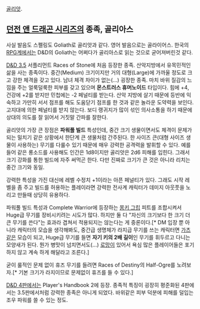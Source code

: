 [[골리앗]].

== [[던전 앤 드래곤 시리즈]]의 종족, 골리아스 ==
사실 발음도 스펠링도 Goliath로 골리앗과 같다. 영어 발음으로는 골라이어스. 한국의 [[RPG]]계에서는 D&D의 Goliath는 어쩌다가 골리아스로 읽는 것으로 굳어져버린것 같다.

[[D&D 3.5]] 서플리먼트 Races of Stone에 처음 등장한 종족. 산악지방에서 유목민적인 삶을 사는 종족이다. 중간(Medium) 크기이지만 거의 대형(Large)에 가까울 정도로 크고 강한 체격을 갖고 있다. 남녀 체격 차이가 없는(...) 굉장한 종족. 마치 바위 질감의 느낌을 주는 얼룩덜룩한 피부를 갖고 있으며 '''몬스트러스 휴머노이드''' 타입이다. 힘에 +4, 건강에 +2를 받지만 민첩에는 -2 페널티를 받는다. 산악 지방에 살기 때문에 등반에 익숙하고 가만히 서서 점프를 해도 도움닫기 점프를 한 것과 같은 놀라운 도약력을 보인다. 고지대에 의한 페널티를 받지 않는다. 보디 랭귀지가 많이 섞인 의사소통을 하기 때문에 상대의 의도를 잘 읽어서 거짓말 간파를 잘한다.

골리앗의 가장 큰 장점은 '''파워풀 빌드''' 특성인데, 중간 크기 생물이면서도 체격이 문제가 되는 밀치기 같은 상황에서 한단계 큰 생물처럼 간주된다. 한 사이즈 큰(대형 사이즈 생물이 사용하는) 무기를 다룰수 있기 때문에 매우 강력한 공격력을 발휘할 수 있다. 예를 들어 같은 롱소드를 사용해도 인간은 1d8이지만 골리앗은 2d6 피해를 입힌다. 그래서 크기 강화를 통한 빌드에 자주 써먹곤 한다. 다만 진짜로 크기가 큰 것은 아니라 리치는 중간 크기와 동일.

강력한 특성을 가진 대신에 레벨 수정치 +1이라는 아픈 페널티가 있다. 그래도 시작 레벨을 좀 주고 빌드를 허용하는 플레이라면 강력한 전사계 캐릭터가 데미지 아웃풋을 노리고 만들때 상당히 유용하다. 

파워풀 빌드 특성과 Complete Warrior에 등장하는 [http://dndtools.eu/feats/complete-warrior--61/monkey-grip--1978/ 몽키 그립] 피트를 조합시켜서 Huge급 무기를 장비시키려는 시도가 많다. 하지만 둘 다 "자신의 크기보다 한 크기 더 큰 무기를 쓴다"는 효과라 겹쳐서 적용되지는 않는다는 게 중론이다.[* DM 입장 뿐 아니라 캐릭터의 모습을 생각해봐도, 중간급 생명체가 라지급 무기를 쓰는 캐릭터면 [[가츠(베르세르크)|가츠]]같은 모습이 되고, Huge급 무기를 들면 '''자기 키의 2배 길이'''인 무기를 휘두르고 다니는 모양새가 된다. 뭔가 병맛이 넘치면서도(...) [[남자의 로망|로망]]이 있어서 욕심 많은 플레이어들은 포기하지 않고 계속 하게 해달라고 조른다.]

굳이 룰적인 문제 없이 휴즈 무기를 들려면 Races of Destiny의 Half-Ogre를 노려보자.[* 기본 크기가 라지이므로 문제없이 휴즈를 들 수 있다.]

[[D&D 4판]]에서는 Player's Handbook 2에 등장. 종족적 특징이 굉장히 평준화된 4판에서는 3.5판에서처럼 강력한 종족은 아니게 되었다. 바위같은 피부 덕분에 피해를 덜입는 조우 파워를 쓸 수 있는 정도.
